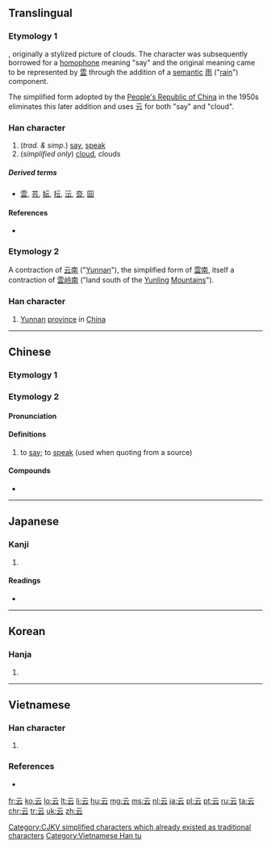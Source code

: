 {{also|雲}}<!-- may be replaced by zh-forms -->
==Translingual==
{{stroke order|type=animate}}

===Etymology 1===
{{Han etyl}}
{{liushu|p}}, originally a stylized picture of clouds. The character was subsequently borrowed for a [[homophone]] meaning "say" and the original meaning came to be represented by [[雲]] through the addition of a [[semantic]] [[雨]] ("[[rain]]") component.

The simplified form adopted by the [[People's Republic of China]] in the 1950s eliminates this later addition and uses 云 for both "say" and "cloud".

===Han character===
{{Han char|rn=7|rad=二|as=02|sn=4|four=10731|canj=MMI|ids=⿱[[二]][[厶]]}}

# (''trad. & simp.'') [[say]], [[speak]]
# (''simplified only'') [[cloud]], clouds

=====Derived terms=====
* [[雲]], [[芸]], [[妘]], [[抎]], [[沄]], [[夽]], [[囩]]

====References====
* {{Han ref|kx=0086.080|dkj=00254|dj=0178.010|hdz=10384.020|uh=4E91|ud=20113|bh=A4AA|bd=42154}}

===Etymology 2===
A contraction of [[云南]] ("[[Yunnan]]"), the simplified form of [[雲南]], itself a contraction of [[雲岭]][[南]] ("land south of the [[Yunling]] [[mountain|Mountains]]").

===Han character===
{{Han char|rn=7|rad=二|as=02|sn=4|four=10731|canj=MMI|ids=⿱二厶}}

# {{context|abbreviation|lang=zh}} [[Yunnan]] [[province]] in [[China]]

----

==Chinese==
{{attention|zh|Move compounds to 雲}}

===Etymology 1===
{{zh-see|雲}}

===Etymology 2===
{{zh-forms}}

====Pronunciation====
{{zh-pron
|m=yún|ma=y
|c=wan4
|h=pfs=yùn
|mn=hûn
|cat=noun
}}

====Definitions====
{{zh-hanzi}}

# {{context|classical|lang=zh}} to [[say]]; to [[speak]] (used when quoting from a source)

====Compounds====
* {{zh-l|云云}}

----

==Japanese==

===Kanji===
{{ja-kanji|grade=|rs=二02}}

# {{defn|lang=ja|sort=二02}}

====Readings====
* {{ja-readings|on=[[うん]] (un)|kun=[[いう]] (iu)}}

----

==Korean==

===Hanja===
{{ko-hanja|hangeul=운|rv=un|mr=un}}

# {{defn|lang=ko|sort=二02}}

----

==Vietnamese==

===Han character===
{{vi-readings|rs=二02| hanviet = vân|nom=vân, rằng}}

# {{defn|lang=vi|sort=二02}}

===References===
* {{R:WinVNKey:Lê Sơn Thanh}}

[[Category:CJKV simplified characters which already existed as traditional characters]]
[[Category:Vietnamese Han tu]]

[[fr:云]]
[[ko:云]]
[[lo:云]]
[[lt:云]]
[[li:云]]
[[hu:云]]
[[mg:云]]
[[ms:云]]
[[nl:云]]
[[ja:云]]
[[pl:云]]
[[pt:云]]
[[ru:云]]
[[ta:云]]
[[chr:云]]
[[tr:云]]
[[uk:云]]
[[zh:云]]